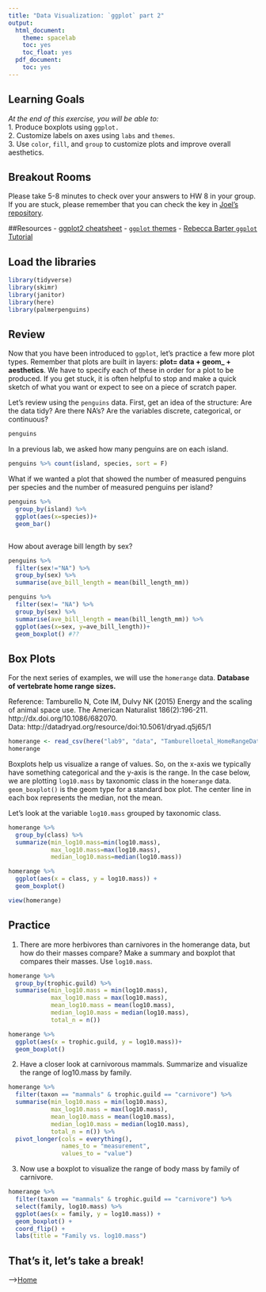 ```yaml
---
title: "Data Visualization: `ggplot` part 2"
output:
  html_document:
    theme: spacelab
    toc: yes
    toc_float: yes
  pdf_document:
    toc: yes
---
```


## Learning Goals
*At the end of this exercise, you will be able to:*    
1. Produce boxplots using `ggplot.`  
2. Customize labels on axes using `labs` and `themes`.  
3. Use `color`, `fill`, and `group` to customize plots and improve overall aesthetics.  

## Breakout Rooms  
Please take 5-8 minutes to check over your answers to HW 8 in your group. If you are stuck, please remember that you can check the key in [Joel's repository](https://github.com/jmledford3115/BIS15LW2021_jledford).  

##Resources
- [ggplot2 cheatsheet](https://www.rstudio.com/wp-content/uploads/2015/03/ggplot2-cheatsheet.pdf)
- [`ggplot` themes](https://ggplot2.tidyverse.org/reference/ggtheme.html)
- [Rebecca Barter `ggplot` Tutorial](http://www.rebeccabarter.com/blog/2017-11-17-ggplot2_tutorial/)

## Load the libraries
```r
library(tidyverse)
library(skimr)
library(janitor)
library(here)
library(palmerpenguins)
```

## Review
Now that you have been introduced to `ggplot`, let's practice a few more plot types. Remember that plots are built in layers: **plot= data + geom_ + aesthetics**. We have to specify each of these in order for a plot to be produced. If you get stuck, it is often helpful to stop and make a quick sketch of what you want or expect to see on a piece of scratch paper.  

Let's review using the `penguins` data. First, get an idea of the structure: Are the data tidy? Are there NA's? Are the variables discrete, categorical, or continuous?
```r
penguins
```

In a previous lab, we asked how many penguins are on each island.
```r
penguins %>% count(island, species, sort = F)
```

What if we wanted a plot that showed the number of measured penguins per species and the number of measured penguins per island?
```r
penguins %>%
  group_by(island) %>%
  ggplot(aes(x=species))+
  geom_bar()
```

```r

```

How about average bill length by sex?
```r
penguins %>%
  filter(sex!="NA") %>%
  group_by(sex) %>%
  summarise(ave_bill_length = mean(bill_length_mm))
```

```r
penguins %>%
  filter(sex!= "NA") %>%
  group_by(sex) %>%
  summarise(ave_bill_length = mean(bill_length_mm)) %>%
  ggplot(aes(x=sex, y=ave_bill_length))+
  geom_boxplot() #??
```

## Box Plots
For the next series of examples, we will use the `homerange` data.  **Database of vertebrate home range sizes.**   

Reference: Tamburello N, Cote IM, Dulvy NK (2015) Energy and the scaling of animal space use. The American Naturalist 186(2):196-211. http://dx.doi.org/10.1086/682070.  
Data: http://datadryad.org/resource/doi:10.5061/dryad.q5j65/1  

```r
homerange <- read_csv(here("lab9", "data", "Tamburelloetal_HomeRangeDatabase.csv"))
homerange
```

Boxplots help us visualize a range of values. So, on the x-axis we typically have something categorical and the y-axis is the range. In the case below, we are plotting `log10.mass` by taxonomic class in the `homerange` data. `geom_boxplot()` is the geom type for a standard box plot. The center line in each box represents the median, not the mean.

Let's look at the variable `log10.mass` grouped by taxonomic class.
```r
homerange %>% 
  group_by(class) %>% 
  summarize(min_log10.mass=min(log10.mass),
            max_log10.mass=max(log10.mass),
            median_log10.mass=median(log10.mass))
```

```r
homerange %>% 
  ggplot(aes(x = class, y = log10.mass)) +
  geom_boxplot()
```
```r
view(homerange)
```

## Practice
1. There are more herbivores than carnivores in the homerange data, but how do their masses compare? Make a summary and boxplot that compares their masses. Use `log10.mass`.
```r
homerange %>%
  group_by(trophic.guild) %>%
  summarise(min_log10.mass = min(log10.mass),
            max_log10.mass = max(log10.mass),
            mean_log10.mass = mean(log10.mass),
            median_log10.mass = median(log10.mass),
            total_n = n())
```

```r
homerange %>%
  ggplot(aes(x = trophic.guild, y = log10.mass))+
  geom_boxplot()
```

2. Have a closer look at carnivorous mammals. Summarize and visualize the range of log10.mass by family.
```r
homerange %>%
  filter(taxon == "mammals" & trophic.guild == "carnivore") %>%
  summarise(min_log10.mass = min(log10.mass),
            max_log10.mass = max(log10.mass),
            mean_log10.mass = mean(log10.mass),
            median_log10.mass = median(log10.mass),
            total_n = n()) %>%
  pivot_longer(cols = everything(),
               names_to = "measurement",
               values_to = "value")
```

3. Now use a boxplot to visualize the range of body mass by family of carnivore.
```r
homerange %>%
  filter(taxon == "mammals" & trophic.guild == "carnivore") %>%
  select(family, log10.mass) %>%
  ggplot(aes(x = family, y = log10.mass)) +
  geom_boxplot() +
  coord_flip() +
  labs(title = "Family vs. log10.mass")
```

## That's it, let's take a break!   

-->[Home](https://jmledford3115.github.io/datascibiol/)